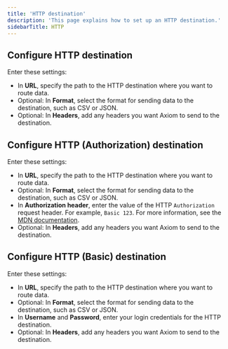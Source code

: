 ```yaml
---
title: 'HTTP destination'
description: 'This page explains how to set up an HTTP destination.'
sidebarTitle: HTTP
---
```


## Configure HTTP destination

Enter these settings:

- In **URL**, specify the path to the HTTP destination where you want to route data.
- Optional: In **Format**, select the format for sending data to the destination, such as CSV or JSON.
- Optional: In **Headers**, add any headers you want Axiom to send to the destination.

## Configure HTTP (Authorization) destination

Enter these settings:

- In **URL**, specify the path to the HTTP destination where you want to route data.
- Optional: In **Format**, select the format for sending data to the destination, such as CSV or JSON.
- In **Authorization header**, enter the value of the HTTP `Authorization` request header. For example, `Basic 123`. For more information, see the [MDN documentation](https://developer.mozilla.org/en-US/docs/Web/HTTP/Headers/Authorization).
- Optional: In **Headers**, add any headers you want Axiom to send to the destination.

## Configure HTTP (Basic) destination

Enter these settings:

- In **URL**, specify the path to the HTTP destination where you want to route data.
- Optional: In **Format**, select the format for sending data to the destination, such as CSV or JSON.
- In **Username** and **Password**, enter your login credentials for the HTTP destination.
- Optional: In **Headers**, add any headers you want Axiom to send to the destination.